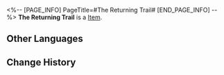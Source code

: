 <%-- [PAGE_INFO]
PageTitle=#The Returning Trail#
[END_PAGE_INFO] --%>
{{Item Infobox
|id          = 25
|image       = Item The Returning Trail.png
|type        = 
|invCategory = 
|rarity      = 3
|effect      = 
|description = Traces from a past journey. Accumulate this to progress on the Path of Return.
}}
{{Description|''Tracks left behind by the Nameless. Follow its guidance to find your way back to Trailblaze's star rail.''}}
'''The Returning Trail''' is a [[Item]].

==Other Languages==
{{Other Languages
|en   = The Returning Trail
|zhs  = 归程轨迹
|zht  = 歸程軌跡
|ja   = 帰還の軌跡
|ko   = 귀환 궤적
|es   = Trayectoria de regreso
|fr   = Rails du retour
|ru   = Траектория возвращения
|th   = รางหวนคืน
|vi   = Quỹ Đạo Trở Về
|de   = Rückkehrpfad
|id   = The Returning Trail
|pt   = A Trilha de Retorno
}}

==Change History==
{{Change History|1.2}}